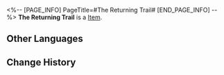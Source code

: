 <%-- [PAGE_INFO]
PageTitle=#The Returning Trail#
[END_PAGE_INFO] --%>
{{Item Infobox
|id          = 25
|image       = Item The Returning Trail.png
|type        = 
|invCategory = 
|rarity      = 3
|effect      = 
|description = Traces from a past journey. Accumulate this to progress on the Path of Return.
}}
{{Description|''Tracks left behind by the Nameless. Follow its guidance to find your way back to Trailblaze's star rail.''}}
'''The Returning Trail''' is a [[Item]].

==Other Languages==
{{Other Languages
|en   = The Returning Trail
|zhs  = 归程轨迹
|zht  = 歸程軌跡
|ja   = 帰還の軌跡
|ko   = 귀환 궤적
|es   = Trayectoria de regreso
|fr   = Rails du retour
|ru   = Траектория возвращения
|th   = รางหวนคืน
|vi   = Quỹ Đạo Trở Về
|de   = Rückkehrpfad
|id   = The Returning Trail
|pt   = A Trilha de Retorno
}}

==Change History==
{{Change History|1.2}}